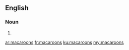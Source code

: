 ==English==

===Noun===
{{head|en|noun plural form}}

# {{plural of|macaroon|lang=en}}

[[ar:macaroons]]
[[fr:macaroons]]
[[ku:macaroons]]
[[my:macaroons]]